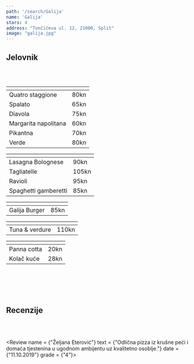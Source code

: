 ---
path: '/search/Galija'
name: 'Galija'
stars: 4
address: "Tončićeva ul. 12, 21000, Split"
image: "galija.jpg"
---

## Jelovnik

<br></br>

<Collapse name = "Pizza" open = "collapse show">

<table className="table table-hover" style = {{fontSize: "1.15rem"}}>
  <thead style = {{display: "none"}}><tr><th scope="col"></th><th scope="col"></th></tr></thead>
    <tbody style =  {{borderTop: "hidden"}}>
    <tr>
      <td className = "w-75" style = {{paddingLeft: "28px"}}> Quatro staggione </td><td> 80kn </td>
    </tr>
    <tr>
      <td className = "w-75" style = {{paddingLeft: "28px"}}> Spalato </td><td> 65kn </td>
    </tr>
    <tr>
      <td className = "w-75" style = {{paddingLeft: "28px"}}> Diavola </td><td> 75kn </td>
    </tr>
    <tr>
      <td className = "w-75" style = {{paddingLeft: "28px"}}> Margarita napolitana </td><td> 60kn </td>
    </tr>
    <tr>
      <td className = "w-75" style = {{paddingLeft: "28px"}}> Pikantna </td><td> 70kn </td>
    </tr>
    <tr>
      <td className = "w-75" style = {{paddingLeft: "28px"}}> Verde </td><td> 80kn </td>
    </tr>
  </tbody>
</table>

</Collapse>

<Collapse name = "Tjestenina" open = "collapse">

<table className="table table-hover" style = {{fontSize: "1.15rem"}}>
  <thead style = {{display: "none"}}><tr><th scope="col"></th><th scope="col"></th></tr></thead>
    <tbody style =  {{borderTop: "hidden"}}>
    <tr>
      <td className = "w-75" style = {{paddingLeft: "28px"}}> Lasagna Bolognese </td><td> 90kn </td>
    </tr>
    <tr>
      <td className = "w-75" style = {{paddingLeft: "28px"}}> Tagliatelle </td><td> 105kn </td>
    </tr>
    <tr>
      <td className = "w-75" style = {{paddingLeft: "28px"}}> Ravioli </td><td> 95kn </td>
    </tr>
    <tr>
      <td className = "w-75" style = {{paddingLeft: "28px"}}> Spaghetti gamberetti </td><td> 85kn </td>
    </tr>
  </tbody>
</table>

</Collapse>

<Collapse name = "Meso" open = "collapse">

<table className="table table-hover" style = {{fontSize: "1.15rem"}}>
  <thead style = {{display: "none"}}><tr><th scope="col"></th><th scope="col"></th></tr></thead>
    <tbody style =  {{borderTop: "hidden"}}>
    <tr>
      <td className = "w-75" style = {{paddingLeft: "28px"}}> Galija Burger </td><td> 85kn </td>
    </tr>
  </tbody>
</table>

</Collapse>

<Collapse name = "Riba" open = "collapse">

<table className="table table-hover" style = {{fontSize: "1.15rem"}}>
  <thead style = {{display: "none"}}><tr><th scope="col"></th><th scope="col"></th></tr></thead>
    <tbody style =  {{borderTop: "hidden"}}>
    <tr>
      <td className = "w-75" style = {{paddingLeft: "28px"}}> Tuna & verdure </td><td> 110kn </td>
    </tr>
  </tbody>
</table>

</Collapse>

<Collapse name = "Desert" open = "collapse">

<table className="table table-hover" style = {{fontSize: "1.15rem"}}>
  <thead style = {{display: "none"}}><tr><th scope="col"></th><th scope="col"></th></tr></thead>
    <tbody style =  {{borderTop: "hidden"}}>
    <tr>
      <td className = "w-75" style = {{paddingLeft: "28px"}}> Panna cotta </td><td> 20kn </td>
    </tr>
     <tr>
      <td className = "w-75" style = {{paddingLeft: "28px"}}> Kolač kuće </td><td> 28kn </td>
    </tr>
  </tbody>
</table>

</Collapse>

<br></br>
<br></br>

## Recenzije

<br></br>

<Review name = {"Željana Eterović"} 
        text = {"Odlična pizza iz krušne peći i domaća tjestenina u ugodnom ambijentu uz kvalitetno osoblje."}
        date = {"11.10.2019"}
        grade = {"4"}></Review>
